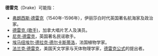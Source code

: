 {{wiktionary|drake}}
'''德雷克'''（Drake）可能指：

* [[弗朗西斯·德雷克|弗朗西斯·德雷克]]（1540年-1596年），伊丽莎白时代英国著名航海家及政治家。
* [[德雷克_(歌手)|德雷克 (歌手)]]，加拿大唱片艺人及演员。
* [[尼克·德雷克|尼克·德雷克]]，英国著名民谣歌手。
* [[埃马纽埃尔·德拉克·德尔卡斯蒂洛|埃马纽埃尔·德拉克·德尔卡斯蒂洛]]，法国植物学家。
* [[法兰克·德雷克|法兰克·德雷克]]，美国天文学家与天体物理学家，[[德雷克公式|德雷克公式]]的提出者。

{{Disambig|Augustine|Cat=三字人名譯名消歧義}}